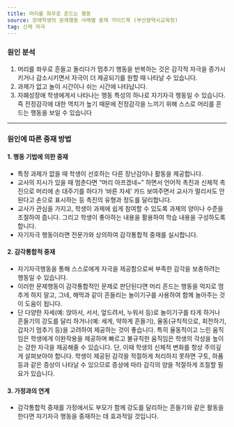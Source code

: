 ```yaml
---
title: 머리를 좌우로 흔드는 행동
source: 장애학생의 문제행동 사례별 중재 가이드북 (부산광역시교육청)
tag: 신체 자극
---
```


### 원인 분석

1. 머리를 좌우로 흔들고 돌리다가 멈추기 행동을 반복하는 것은 감각적 자극을 증가시키거나 감소시키면서 자극이 더 제공되기를 원할 때 나타날 수 있습니다.
2. 과제가 없고 놀이 시간이나 쉬는 시간에 나타납니다.
3. 자폐성장애 학생에게서 나타나는 행동 특성의 하나로 자기자극 행동일 수 있습니다. 즉 전정감각에 대한 역치가 높기 때문에 전정감각을 느끼기 위해 스스로 머리를 흔드는 행동을 보일 수 있습니다

---

### 원인에 따른 중재 방법

#### 1. 행동 기법에 의한 중재

- 특정 과제가 없을 때 학생이 선호하는 다른 장난감이나 활동을 제공합니다.
- 교사의 지시가 있을 때 멈춘다면 “머리 아프겠네~” 하면서 언어적 촉진과 신체적 촉진으로 머리에 손 대주기를 하다가 ‘바른 자세’ 카드 보여주면서 교사가 멀리서도 안 된다고 손으로 표시하는 등 촉진의 유형과 정도를 달리합니다.
- 교사가 관심을 가지고, 학생이 과제에 쉽게 참여할 수 있도록 과제의 양이나 수준을 조절하여 줍니다. 그리고 학생이 좋아하는 내용을 활용하여 학습 내용을 구성하도록 합니다.
- 자기자극 행동이라면 전문가와 상의하여 감각통합적 중재를 실시합니다.

#### 2. 감각통합적 중재

- 자기자극행동을 통해 스스로에게 자극을 제공함으로써 부족한 감각을 보충하려는 행동일 수 있습니다.
- 이러한 문제행동이 감각통합적인 문제로 판단된다면 머리 흔드는 행동을 억지로 멈추게 하지 말고, 그네, 해먹과 같이 흔들리는 놀이기구를 사용하여 함께 놀아주는 것이 도움이 됩니다.
- 단 다양한 자세(예: 앉아서, 서서, 엎드려서, 누워서 등)로 놀이기구를 타게 하거나 흔들기의 강도를 달리 하거나(예: 세게, 약하게 흔들기), 율동(규칙적으로, 회전하기, 갑자기 멈추기 등)을 고려하여 제공하는 것이 좋습니다. 특히 율동적이고 느린 움직임은 학생에게 이완작용을 제공하며 빠르고 불규칙한 움직임은 학생의 각성을 높이는 강한 자극을 제공해줄 수 있습니다. 단, 이때 학생의 신체적 변화를 항상 주의깊게 살펴보아야 합니다. 학생이 제공된 감각을 적절하게 처리하지 못하면 구토, 하품 등과 같은 증상이 나타날 수 있으므로 증상에 따라 감각의 양을 적절하게 조절할 필요가 있습니다.

#### 3. 가정과의 연계

- 감각통합적 중재를 가정에서도 부모가 함께 강도를 달리하는 흔들기와 같은 활동을 한다면 자기자극 행동을 중재하는 데 효과적일 것입니다.
